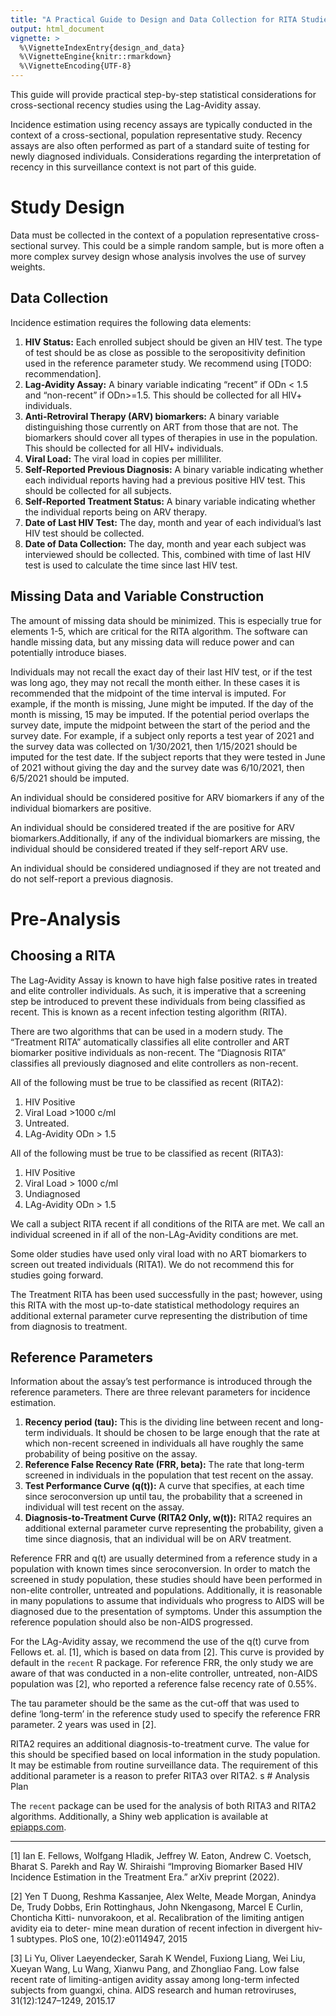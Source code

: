 ```yaml
---
title: "A Practical Guide to Design and Data Collection for RITA Studies"
output: html_document
vignette: >
  %\VignetteIndexEntry{design_and_data}
  %\VignetteEngine{knitr::rmarkdown}
  %\VignetteEncoding{UTF-8}
---
```


This guide will provide practical step-by-step statistical considerations for cross-sectional recency studies using the Lag-Avidity assay. 

Incidence estimation using recency assays are typically conducted in the context of a cross-sectional, population representative study. Recency assays are also often performed as part of a standard suite of testing for newly diagnosed individuals. Considerations regarding the interpretation of recency in this surveillance context is not part of this guide.

# Study Design

Data must be collected in the context of a population representative cross-sectional survey. This could be a simple random sample, but is more often a more complex survey design whose analysis involves the use of survey weights.

## Data Collection

Incidence estimation requires the following data elements:

1. **HIV Status:** Each enrolled subject should be given an HIV test. The type of test should be as close as possible to the seropositivity definition used in the reference parameter study. We recommend using [TODO: recommendation].
2. **Lag-Avidity Assay:** A binary variable indicating “recent” if ODn < 1.5 and “non-recent” if ODn>=1.5. This should be collected for all HIV+ individuals.
3. **Anti-Retroviral Therapy (ARV) biomarkers:** A binary variable distinguishing those currently on ART from those that are not. The biomarkers should cover all types of therapies in use in the population. This should be collected for all HIV+ individuals.
4. **Viral Load:** The viral load in copies per milliliter.
5. **Self-Reported Previous Diagnosis:** A binary variable indicating whether each individual reports having had a previous positive HIV test. This should be collected for all subjects.
6. **Self-Reported Treatment Status:** A binary variable indicating whether the individual reports being on ARV therapy.
7. **Date of Last HIV Test:** The day, month and year of each individual’s last HIV test should be collected.
8. **Date of Data Collection:** The day, month and year each subject was interviewed should be collected. This, combined with time of last HIV test is used to calculate the time since last HIV test.

## Missing Data and Variable Construction

The amount of missing data should be minimized. This is especially true for elements 1-5, which are critical for the RITA algorithm. The software can handle missing data, but any missing data will reduce power and can potentially introduce biases.

Individuals may not recall the exact day of their last HIV test, or if the test was long ago, they may not recall the month either. In these cases it is recommended that the midpoint of the time interval is imputed. For example, if the month is missing, June might be imputed. If the day of the month is missing, 15 may be imputed. If the potential period overlaps the survey date, impute the midpoint between the start of the period and the survey date. For example, if a subject only reports a test year of 2021 and the survey data was collected on 1/30/2021, then 1/15/2021 should be imputed for the test date. If the subject reports that they were tested in June of 2021 without giving the day and the survey date was 6/10/2021, then 6/5/2021 should be imputed.

An individual should be considered positive for ARV biomarkers if any of the individual biomarkers are positive.

An individual should be considered treated if the are positive for ARV biomarkers.Additionally, if any of the individual biomarkers are missing, the individual should be considered treated if they self-report ARV use.

An individual should be considered undiagnosed if they are not treated and do not self-report a previous diagnosis.

# Pre-Analysis

## Choosing a RITA

The Lag-Avidity Assay is known to have high false positive rates in treated and elite controller individuals. As such, it is imperative that a screening step be introduced to prevent these individuals from being classified as recent. This is known as a recent infection testing algorithm (RITA).

There are two algorithms that can be used in a modern study. The “Treatment RITA” automatically classifies all elite controller and ART biomarker positive individuals as non-recent. The “Diagnosis RITA” classifies all previously diagnosed and elite controllers as non-recent.

All of the following must be true to be classified as recent (RITA2):

1. HIV Positive
2. Viral Load >1000 c/ml
3. Untreated.
4. LAg-Avidity ODn > 1.5

All of the following must be true to be classified as recent (RITA3):

1. HIV Positive
2. Viral Load > 1000 c/ml
3. Undiagnosed
5. LAg-Avidity ODn > 1.5

We call a subject RITA recent if all conditions of the RITA are met. We call an individual screened in if all of the non-LAg-Avidity conditions are met.

Some older studies have used only viral load with no ART biomarkers to screen out treated individuals (RITA1). We do not recommend this for studies going forward.

The Treatment RITA has been used successfully in the past; however, using this RITA with the most up-to-date statistical methodology requires an additional external parameter curve representing the distribution of time from diagnosis to treatment.

## Reference Parameters

Information about the assay’s test performance is introduced through the reference parameters. There are three relevant parameters for incidence estimation.

1. **Recency period (tau):** This is the dividing line between recent and long-term individuals. It should be chosen to be large enough that the rate at which non-recent screened in individuals all have roughly the same probability of being positive on the assay.
2. **Reference False Recency Rate (FRR, beta):** The rate that long-term screened in individuals in the population that test recent on the assay.
3. **Test Performance Curve (q(t)):** A curve that specifies, at each time since seroconversion up until tau, the probability that a screened in individual will test recent on the assay.
4. **Diagnosis-to-Treatment Curve (RITA2 Only, w(t)):** RITA2 requires an additional external parameter curve representing the probability,
given a time since diagnosis, that an individual will be on ARV treatment.

Reference FRR and q(t) are usually determined from a reference study in a population with known times since seroconversion. In order to match the screened in study population, these studies should have been performed in non-elite controller, untreated and populations. Additionally, it is reasonable in many populations to assume that individuals who progress to AIDS will be diagnosed due to the presentation of symptoms. Under this assumption the reference population should also be non-AIDS progressed.

For the LAg-Avidity assay, we recommend the use of the q(t) curve from Fellows et. al. [1], which is based on data from [2].  This curve is provided by default in the `recent` R package. For reference FRR, the only study we are aware of that was conducted in a non-elite controller, untreated, non-AIDS population was [2], who reported a reference false recency rate of 0.55%.

The tau parameter should be the same as the cut-off that was used to define 'long-term' in the reference study used to specify the reference FRR parameter. 2 years was used in [2]. 

RITA2 requires an additional diagnosis-to-treatment curve. The value for this should be specified based on local information in
the study population. It may be estimable from routine surveillance data. The requirement of this additional parameter is
a reason to prefer RITA3 over RITA2.
s
# Analysis Plan

The `recent` package can be used for the analysis of both RITA3 and RITA2 algorithms. Additionally, a Shiny web application is available
at [epiapps.com](http://www.epiapps.com).



------------


[1] Ian E. Fellows, Wolfgang Hladik, Jeffrey W. Eaton, Andrew C. Voetsch, Bharat S. Parekh and Ray W. Shiraishi "Improving Biomarker Based HIV Incidence Estimation in the Treatment Era." arXiv preprint  (2022).

[2] Yen T Duong, Reshma Kassanjee, Alex Welte, Meade Morgan, Anindya De, Trudy
Dobbs, Erin Rottinghaus, John Nkengasong, Marcel E Curlin, Chonticha Kitti-
nunvorakoon, et al. Recalibration of the limiting antigen avidity eia to deter-
mine mean duration of recent infection in divergent hiv-1 subtypes. PloS one,
10(2):e0114947, 2015

[3] Li Yu, Oliver Laeyendecker, Sarah K Wendel, Fuxiong Liang, Wei Liu, Xueyan Wang, Lu Wang, Xianwu Pang, and Zhongliao Fang. Low false recent rate of limiting-antigen avidity assay among long-term infected subjects from guangxi, china. AIDS research and human retroviruses, 31(12):1247–1249, 2015.17


